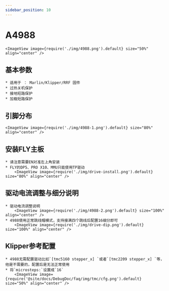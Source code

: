 ```yaml
---
sidebar_position: 10
---
```


# A4988

    <ImageView image={require('./img/4988.png').default} size="50%" align="center" />

## 基本参数

    * 适用于 ： Marlin/Klipper/RRF 固件
    * 过热关机保护
    * 接地短路保护
    * 加载短路保护

## 引脚分布

    <ImageView image={require('./img/4988-1.png').default} size="80%" align="center" />

## 安装FLY主板
    * 请注意需要EN对准左上角安装
    * FLY的DP5、PRO X10、MMU只能使用TP驱动
        <ImageView image={require('./img/drive-install.png').default} size="80%" align="center" />

## 驱动电流调整与细分说明
    * 驱动电流调整说明
        <ImageView image={require('./img/4988-2.png').default} size="100%" align="center" />
    * 4988使用正常跳线帽模式，支持接满四个跳线后配置16细分即可
        <ImageView image={require('./img/drive-dip.png').default} size="100%" align="center" />

## Klipper参考配置
    * 4988无需配置驱动比如`[tmc5160 stepper_x] `或者`[tmc2209 stepper_x] `等，他是不需要的，配置后是无法正常使用
    * 将`microsteps:`设置成`16`
        <ImageView image={require('@site/docs/DebugDoc/faq/img/tmc/cfg.png').default} size="50%" align="center" />
